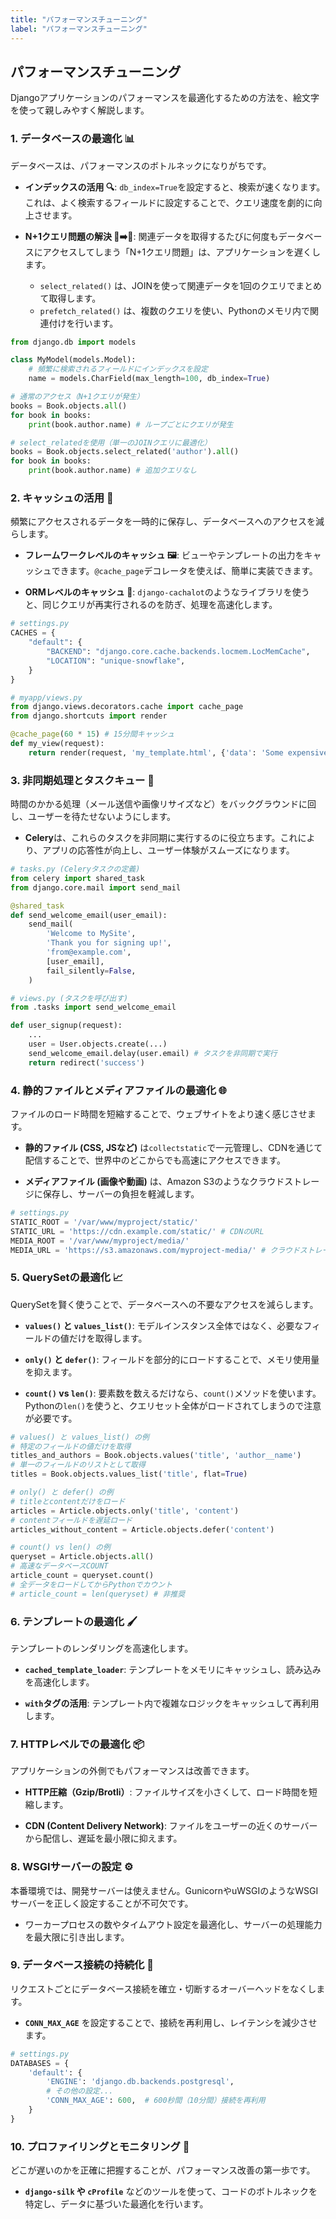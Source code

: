 ```yaml
---
title: "パフォーマンスチューニング"
label: "パフォーマンスチューニング"
---
```


## パフォーマンスチューニング
Djangoアプリケーションのパフォーマンスを最適化するための方法を、絵文字を使って親しみやすく解説します。

### 1. データベースの最適化 📊
データベースは、パフォーマンスのボトルネックになりがちです。

- **インデックスの活用 🔍**: `db_index=True`を設定すると、検索が速くなります。これは、よく検索するフィールドに設定することで、クエリ速度を劇的に向上させます。

- **N+1クエリ問題の解決 🐢➡️🚀**: 関連データを取得するたびに何度もデータベースにアクセスしてしまう「N+1クエリ問題」は、アプリケーションを遅くします。
  - `select_related()` は、JOINを使って関連データを1回のクエリでまとめて取得します。
  - `prefetch_related()` は、複数のクエリを使い、Pythonのメモリ内で関連付けを行います。

```python
from django.db import models

class MyModel(models.Model):
    # 頻繁に検索されるフィールドにインデックスを設定
    name = models.CharField(max_length=100, db_index=True)
```

```python
# 通常のアクセス（N+1クエリが発生）
books = Book.objects.all()
for book in books:
    print(book.author.name) # ループごとにクエリが発生

# select_relatedを使用（単一のJOINクエリに最適化）
books = Book.objects.select_related('author').all()
for book in books:
    print(book.author.name) # 追加クエリなし
```

### 2. キャッシュの活用 💾
頻繁にアクセスされるデータを一時的に保存し、データベースへのアクセスを減らします。

- **フレームワークレベルのキャッシュ 🖼️**: ビューやテンプレートの出力をキャッシュできます。`@cache_page`デコレータを使えば、簡単に実装できます。

- **ORMレベルのキャッシュ 🧠**: `django-cachalot`のようなライブラリを使うと、同じクエリが再実行されるのを防ぎ、処理を高速化します。

```python
# settings.py
CACHES = {
    "default": {
        "BACKEND": "django.core.cache.backends.locmem.LocMemCache",
        "LOCATION": "unique-snowflake",
    }
}

# myapp/views.py
from django.views.decorators.cache import cache_page
from django.shortcuts import render

@cache_page(60 * 15) # 15分間キャッシュ
def my_view(request):
    return render(request, 'my_template.html', {'data': 'Some expensive data'})
```

### 3. 非同期処理とタスクキュー 📧
時間のかかる処理（メール送信や画像リサイズなど）をバックグラウンドに回し、ユーザーを待たせないようにします。

- **Celery**は、これらのタスクを非同期に実行するのに役立ちます。これにより、アプリの応答性が向上し、ユーザー体験がスムーズになります。

```python
# tasks.py (Celeryタスクの定義)
from celery import shared_task
from django.core.mail import send_mail

@shared_task
def send_welcome_email(user_email):
    send_mail(
        'Welcome to MySite',
        'Thank you for signing up!',
        'from@example.com',
        [user_email],
        fail_silently=False,
    )

# views.py (タスクを呼び出す)
from .tasks import send_welcome_email

def user_signup(request):
    ...
    user = User.objects.create(...)
    send_welcome_email.delay(user.email) # タスクを非同期で実行
    return redirect('success')
```

### 4. 静的ファイルとメディアファイルの最適化 🌐
ファイルのロード時間を短縮することで、ウェブサイトをより速く感じさせます。

- **静的ファイル (CSS, JSなど)** は`collectstatic`で一元管理し、CDNを通じて配信することで、世界中のどこからでも高速にアクセスできます。

- **メディアファイル (画像や動画)** は、Amazon S3のようなクラウドストレージに保存し、サーバーの負担を軽減します。

```python
# settings.py
STATIC_ROOT = '/var/www/myproject/static/'
STATIC_URL = 'https://cdn.example.com/static/' # CDNのURL
MEDIA_ROOT = '/var/www/myproject/media/'
MEDIA_URL = 'https://s3.amazonaws.com/myproject-media/' # クラウドストレージのURL
```

### 5. QuerySetの最適化 📈
QuerySetを賢く使うことで、データベースへの不要なアクセスを減らします。

- **`values()` と `values_list()`**: モデルインスタンス全体ではなく、必要なフィールドの値だけを取得します。

- **`only()` と `defer()`**: フィールドを部分的にロードすることで、メモリ使用量を抑えます。

- **`count()` vs `len()`**: 要素数を数えるだけなら、`count()`メソッドを使います。Pythonの`len()`を使うと、クエリセット全体がロードされてしまうので注意が必要です。

```python
# values() と values_list() の例
# 特定のフィールドの値だけを取得
titles_and_authors = Book.objects.values('title', 'author__name')
# 単一のフィールドのリストとして取得
titles = Book.objects.values_list('title', flat=True)

# only() と defer() の例
# titleとcontentだけをロード
articles = Article.objects.only('title', 'content')
# contentフィールドを遅延ロード
articles_without_content = Article.objects.defer('content')

# count() vs len() の例
queryset = Article.objects.all()
# 高速なデータベースCOUNT
article_count = queryset.count()
# 全データをロードしてからPythonでカウント
# article_count = len(queryset) # 非推奨
```

### 6. テンプレートの最適化 🖌️
テンプレートのレンダリングを高速化します。

- **`cached_template_loader`**: テンプレートをメモリにキャッシュし、読み込みを高速化します。

- **`with`タグの活用**: テンプレート内で複雑なロジックをキャッシュして再利用します。

### 7. HTTPレベルでの最適化 📦
アプリケーションの外側でもパフォーマンスは改善できます。

- **HTTP圧縮（Gzip/Brotli）**: ファイルサイズを小さくして、ロード時間を短縮します。

- **CDN (Content Delivery Network)**: ファイルをユーザーの近くのサーバーから配信し、遅延を最小限に抑えます。

### 8. WSGIサーバーの設定 ⚙️
本番環境では、開発サーバーは使えません。GunicornやuWSGIのようなWSGIサーバーを正しく設定することが不可欠です。

- ワーカープロセスの数やタイムアウト設定を最適化し、サーバーの処理能力を最大限に引き出します。

### 9. データベース接続の持続化 🔗
リクエストごとにデータベース接続を確立・切断するオーバーヘッドをなくします。

- **`CONN_MAX_AGE`** を設定することで、接続を再利用し、レイテンシを減少させます。

```python
# settings.py
DATABASES = {
    'default': {
        'ENGINE': 'django.db.backends.postgresql',
        # その他の設定...
        'CONN_MAX_AGE': 600,  # 600秒間（10分間）接続を再利用
    }
}
```

### 10. プロファイリングとモニタリング 🔬
どこが遅いのかを正確に把握することが、パフォーマンス改善の第一歩です。

- **`django-silk` や `cProfile`** などのツールを使って、コードのボトルネックを特定し、データに基づいた最適化を行います。